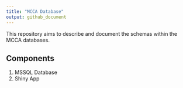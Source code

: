 ```yaml
---
title: "MCCA Database"
output: github_document
---
```


This repository aims to describe and document the schemas within the MCCA databases.

## Components

1. MSSQL Database
2. Shiny App
